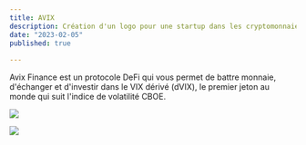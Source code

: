 ```yaml
---
title: AVIX
description: Création d'un logo pour une startup dans les cryptomonnaies.
date: "2023-02-05"
published: true
  
---
```


Avix Finance est un protocole DeFi qui vous permet de battre monnaie, d'échanger et d'investir dans le VIX dérivé (dVIX), le premier jeton au monde qui suit l'indice de volatilité CBOE.

![](/avix-logo-1.jpeg)

![](/avix-logo-2.jpeg)
